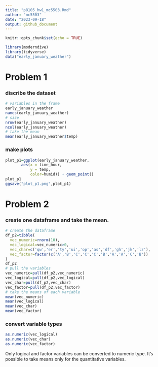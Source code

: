 ```yaml
---
title: "p8105_hw1_mc5503.Rmd"
author: "mc5503"
date: "2023-09-18"
output: github_document
---
```


```r
knitr::opts_chunk$set(echo = TRUE)
```

```r
library(moderndive)
library(tidyverse)
data("early_january_weather")
```
# Problem 1
### discribe the dataset
```r
# variables in the frame
early_january_weather
names(early_january_weather)
# size
nrow(early_january_weather)
ncol(early_january_weather)
# take the mean
mean(early_january_weather$temp)
```

### make plots
```r
plot_p1=ggplot(early_january_weather,
       aes(x = time_hour,
           y = temp,
           color=humid)) + geom_point()
plot_p1
ggsave("plot_p1.png",plot_p1)
```

# Problem 2
### create one dataframe and take the mean.
```r
# create the dataframe
df_p2=tibble(
  vec_numeric=rnorm(10),
  vec_logical=vec_numeric>0,
  vec_char=c('qw','er','ty','ui','op','as','df','gh','jk','lz'),
  vec_factor=factor(c('A','B','C','C','C','B','A','A','C','B'))
)
df_p2
# pull the variables
vec_numeric=pull(df_p2,vec_numeric)
vec_logical=pull(df_p2,vec_logical)
vec_char=pull(df_p2,vec_char)
vec_factor=pull(df_p2,vec_factor)
# take the means of each variable
mean(vec_numeric)
mean(vec_logical)
mean(vec_char)
mean(vec_factor)
```

### convert variable types
```r
as.numeric(vec_logical)
as.numeric(vec_char)
as.numeric(vec_factor)
```
Only logical and factor variables can be converted to numeric type. 
It's possible to take means only for the quantitative variables.